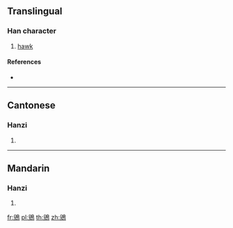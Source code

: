 {{character info/new}}
==Translingual==

===Han character===
{{Han char|rn=196|rad=鳥|as=08|sn=19|four=77227|canj=HUHAF}}

# [[hawk]]

====References====
* {{Han ref|kx=1493.150|dkj=47046|dj=2023.210|hdz=74641.020|uh=9D82|ud=40322|bh=F3EC|bd=62444}}

----

==Cantonese==

===Hanzi===
{{yue-hanzi|jyut=|y=yik6}}

# {{defn|lang=yue|sort=鳥08}}

----

==Mandarin==

===Hanzi===
{{cmn-hanzi|pin=[[yì]] ([[yi4]])|wg=i<sup>4</sup>}}

# {{defn|lang=cmn|sort=鳥08}}

[[fr:鶂]]
[[pl:鶂]]
[[th:鶂]]
[[zh:鶂]]